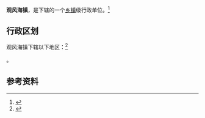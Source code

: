 {{中国乡级行政区|52/05/26/107/000}}

'''观风海镇'''，是{{PRC admin/fullname|52/05/26/107/000|3}}下辖的一个[[乡镇|乡镇]]级行政单位。<ref>{{PRC admin/ref sgc|{{PRC admin/parent|52/05/26/107/000}}}}</ref>

== 行政区划 ==

观风海镇下辖以下地区：<ref>{{PRC admin/ref sgc|52/05/26/107/000}}</ref>

{{PRC admin/children|52/05/26/107/000}}。

== 参考资料 ==

{{reflist}}

{{行政区划小作品}}
{{PRC admin/navcat|52/05/26/107/000}}